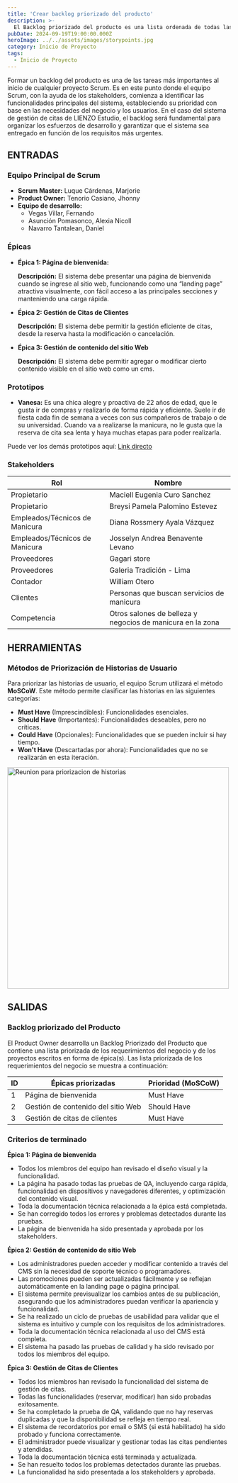 ```yaml
---
title: 'Crear backlog priorizado del producto'
description: >-
  El Backlog priorizado del producto es una lista ordenada de todas las características, funciones, mejoras y correcciones que constituyen los cambios a realizarse en el producto en futuras versiones.
pubDate: 2024-09-19T19:00:00.000Z
heroImage: ../../assets/images/storypoints.jpg
category: Inicio de Proyecto
tags:
  - Inicio de Proyecto
---
```


Formar un backlog del producto es una de las tareas más importantes al inicio de
cualquier proyecto Scrum. Es en este punto donde el equipo Scrum, con la ayuda de
los stakeholders, comienza a identificar las funcionalidades principales del sistema,
estableciendo su prioridad con base en las necesidades del negocio y los usuarios.
En el caso del sistema de gestión de citas de LIENZO Estudio, el
backlog será fundamental para organizar los esfuerzos de desarrollo y garantizar que
el sistema sea entregado en función de los requisitos más urgentes.

## ENTRADAS

### Equipo Principal de Scrum

- **Scrum Master:** Luque Cárdenas, Marjorie
- **Product Owner:** Tenorio Casiano, Jhonny
- **Equipo de desarrollo:**
  <ul style={{ listStyleType: 'circle', paddingLeft: '20px' }}>
  	<li>Vegas Villar, Fernando</li>
  	<li>Asunción Pomasonco, Alexia Nicoll</li>
  	<li>Navarro Tantalean, Daniel</li>
  </ul>

### Épicas

- **Épica 1: Página de bienvenida:**

  **Descripción:** El sistema debe presentar una página de bienvenida cuando se ingrese al sitio web, funcionando como una
  “landing page” atractiva visualmente, con fácil acceso a las principales secciones y manteniendo una carga rápida.

- **Épica 2: Gestión de Citas de Clientes**

  **Descripción:** El sistema debe permitir la gestión eficiente de citas, desde la reserva hasta la modificación o cancelación.

- **Épica 3: Gestión de contenido del sitio Web**

  **Descripción:** El sistema debe permitir agregar o modificar cierto contenido visible en el sitio web como un cms.

### Prototipos

- **Vanesa:** Es una chica alegre y proactiva de 22 años de edad, que le gusta ir de compras y realizarlo de forma rápida
  y eficiente. Suele ir de fiesta cada fin de semana a veces con sus compañeros de trabajo o de su universidad. Cuando va a
  realizarse la manicura, no le gusta que la reserva de cita sea lenta y haya muchas etapas para poder realizarla.

Puede ver los demás prototipos aquí: [Link directo](/post/post3/#prototipos)

### Stakeholders

| **Rol**                        | **Nombre**                                                 |
| ------------------------------ | ---------------------------------------------------------- |
| Propietario                    | Maciell Eugenia Curo Sanchez                               |
| Propietario                    | Breysi Pamela Palomino Estevez                             |
| Empleados/Técnicos de Manicura | Diana Rossmery Ayala Vázquez                               |
| Empleados/Técnicos de Manicura | Josselyn Andrea Benavente Levano                           |
| Proveedores                    | Gagari store                                               |
| Proveedores                    | Galeria Tradición - Lima                                   |
| Contador                       | William Otero                                              |
| Clientes                       | Personas que buscan servicios de manicura                  |
| Competencia                    | Otros salones de belleza y negocios de manicura en la zona |

## HERRAMIENTAS

### Métodos de Priorización de Historias de Usuario

Para priorizar las historias de usuario, el equipo Scrum utilizará el método **MoSCoW**.
Este método permite clasificar las historias en las siguientes categorías:

- **Must Have** (Imprescindibles): Funcionalidades esenciales.
- **Should Have** (Importantes): Funcionalidades deseables, pero no críticas.
- **Could Have** (Opcionales): Funcionalidades que se pueden incluir si hay tiempo.
- **Won't Have** (Descartadas por ahora): Funcionalidades que no se realizarán en esta iteración.

<div style={{ display: 'flex', justifyContent: 'center' }}>
	<img
		src='/images/reunion_historias.jpeg'
		alt='Reunion para priorizacion de historias'
		width='500'
	/>
</div>

## SALIDAS

### Backlog priorizado del Producto

El Product Owner desarrolla un Backlog Priorizado del Producto que contiene una lista priorizada de los requerimientos
del negocio y de los proyectos escritos en forma de épica(s). Las lista priorizada de los requerimientos del negocio
se muestra a continuación:

| ID  | Épicas priorizadas                 | Prioridad (MoSCoW) |
| --- | ---------------------------------- | ------------------ |
| 1   | Página de bienvenida               | Must Have          |
| 2   | Gestión de contenido del sitio Web | Should Have        |
| 3   | Gestión de citas de clientes       | Must Have          |

### Criterios de terminado

**Épica 1: Página de bienvenida**

- Todos los miembros del equipo han revisado el diseño visual y la funcionalidad.
- La página ha pasado todas las pruebas de QA, incluyendo carga rápida, funcionalidad en dispositivos y navegadores diferentes, y optimización del contenido visual.
- Toda la documentación técnica relacionada a la épica está completada.
- Se han corregido todos los errores y problemas detectados durante las pruebas.
- La página de bienvenida ha sido presentada y aprobada por los stakeholders​​.

**Épica 2: Gestión de contenido de sitio Web**

- Los administradores pueden acceder y modificar contenido a través del CMS sin la necesidad de soporte técnico o programadores.
- Las promociones pueden ser actualizadas fácilmente y se reflejan automáticamente en la landing page o página principal.
- El sistema permite previsualizar los cambios antes de su publicación, asegurando que los administradores puedan verificar la apariencia y funcionalidad.
- Se ha realizado un ciclo de pruebas de usabilidad para validar que el sistema es intuitivo y cumple con los requisitos de los administradores.
- Toda la documentación técnica relacionada al uso del CMS está completa.
- El sistema ha pasado las pruebas de calidad y ha sido revisado por todos los miembros del equipo.

**Épica 3: Gestión de Citas de Clientes**

- Todos los miembros han revisado la funcionalidad del sistema de gestión de citas.
- Todas las funcionalidades (reservar, modificar) han sido probadas exitosamente.
- Se ha completado la prueba de QA, validando que no hay reservas duplicadas y que la disponibilidad se refleja en tiempo real.
- El sistema de recordatorios por email o SMS (si está habilitado) ha sido probado y funciona correctamente.
- El administrador puede visualizar y gestionar todas las citas pendientes y atendidas.
- Toda la documentación técnica está terminada y actualizada.
- Se han resuelto todos los problemas detectados durante las pruebas.
- La funcionalidad ha sido presentada a los stakeholders y aprobada​​.
